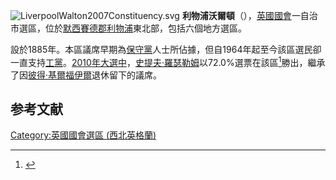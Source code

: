 [[File:LiverpoolWalton2007Constituency.svg|right]]
'''利物浦沃爾頓'''（{{lang-en|Liverpool Walton}}），[[英國|英國]][[英國國會|國會]]一自治市選區，位於[[默西賽德郡|默西賽德郡]][[利物浦|利物浦]]東北部，包括六個地方選區。

設於1885年。本區議席早期為[[保守黨_(英國)|保守黨]]人士所佔據，但自1964年起至今該區選民卻一直支持[[工黨_(英國)|工黨]]。[[2010年英國大選|2010年大選中]]，[[史提夫·羅瑟勒姆|史提夫·羅瑟勒姆]]以72.0%選票在該區<ref name="">{{cite news
|publisher=[[英國廣播公司|英國廣播公司]]
|date=2010年5月7日
|title=Election 2010/Constituency/Liverpool Walton
|url=http://news.bbc.co.uk/1/shared/election2010/results/constituency/c67.stm
|accessdate=2010年10月18日
|archive-date=2017年9月6日
|archive-url=https://web.archive.org/web/20170906042634/http://news.bbc.co.uk/1/shared/election2010/results/constituency/c67.stm
|dead-url=no
}}</ref>勝出，繼承了因[[彼得·基爾福伊爾|彼得·基爾福伊爾]]退休留下的議席。

==参考文献==
<div class="references-small">
<references></references>
</div>

{{DEFAULTSORT:Liverpool Walton (UK Parliament constituency)}}
[[Category:英國國會選區_(西北英格蘭)|Category:英國國會選區 (西北英格蘭)]]